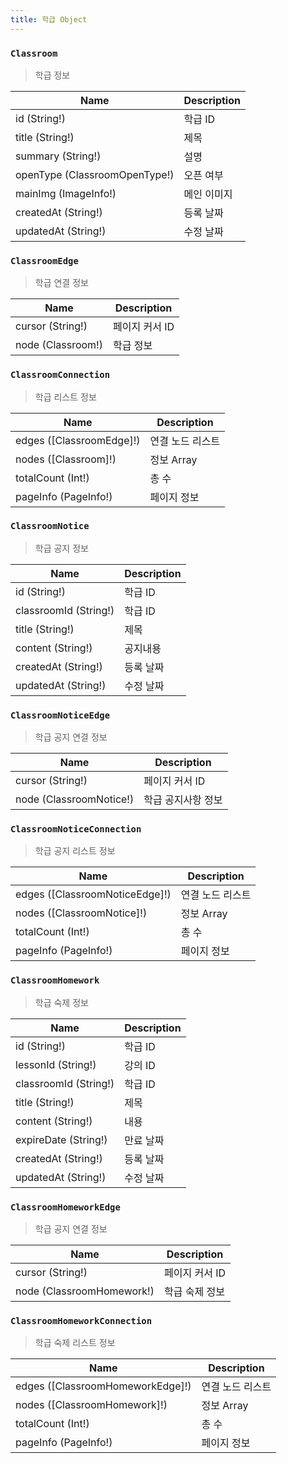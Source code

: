 ```yaml
---
title: 학급 Object
---
```



### `Classroom`
> 학급 정보

| Name | Description |
| -------- | -------- | 
| id (String!)  | 학급 ID  | 
| title (String!)  | 제목  | 
| summary (String!) | 설명 
| openType (<Link to="/enum/classroom/#ClassroomOpenType">ClassroomOpenType!</Link>) | 오픈 여부
| mainImg  (<Link to="/object/imageInfo/#ImageInfo">ImageInfo!</Link>) |  메인 이미지 
| createdAt (String!) | 등록 날짜
| updatedAt (String!) | 수정 날짜

### `ClassroomEdge`
> 학급 연결 정보

| Name | Description |
| -------- | -------- | 
| cursor (String!)  | 페이지 커서 ID  | 
| node (<Link to="/object/classroom/#Classroom">Classroom!</Link>)  | 학급 정보  |


### `ClassroomConnection`
> 학급 리스트 정보

| Name | Description |
| -------- | -------- | 
| edges ([<Link to="/object/classroom/#ClassroomEdge">ClassroomEdge</Link>]!)  | 연결 노드 리스트  | 
| nodes ([<Link to="/object/classroom/#Classroom">Classroom</Link>]!)  |  정보 Array  |
| totalCount (Int!) | 총 수 
| pageInfo (<Link to="/object/pageInfo/#PageInfo">PageInfo!</Link>)  | 페이지 정보  



### `ClassroomNotice`
> 학급 공지 정보

| Name | Description |
| -------- | -------- | 
| id (String!)  | 학급 ID  | 
| classroomId (String!) | 학급 ID 
| title (String!)  | 제목  | 
| content (String!) | 공지내용
| createdAt (String!) | 등록 날짜
| updatedAt (String!) | 수정 날짜

### `ClassroomNoticeEdge`
> 학급 공지 연결 정보

| Name | Description |
| -------- | -------- | 
| cursor (String!)  | 페이지 커서 ID  | 
| node (<Link to="/object/classroom/#ClassroomNotice">ClassroomNotice!</Link>)  | 학급 공지사항 정보  |


### `ClassroomNoticeConnection`
> 학급 공지 리스트 정보

| Name | Description |
| -------- | -------- | 
| edges ([<Link to="/object/classroom/#ClassroomNoticeEdge">ClassroomNoticeEdge</Link>]!)  | 연결 노드 리스트  | 
| nodes ([<Link to="/object/classroom/#ClassroomNotice">ClassroomNotice</Link>]!)  |  정보 Array  |
| totalCount (Int!) | 총 수 
| pageInfo (<Link to="/object/pageInfo/#PageInfo">PageInfo!</Link>)  | 페이지 정보  


### `ClassroomHomework`
> 학급 숙제 정보

| Name | Description |
| -------- | -------- | 
| id (String!)  | 학급 ID  | 
| lessonId (String!) | 강의 ID |
| classroomId (String!) | 학급 ID 
| title (String!)  | 제목  | 
| content (String!) | 내용
| expireDate (String!) | 만료 날짜
| createdAt (String!) | 등록 날짜
| updatedAt (String!) | 수정 날짜

### `ClassroomHomeworkEdge`
> 학급 공지 연결 정보

| Name | Description |
| -------- | -------- | 
| cursor (String!)  | 페이지 커서 ID  | 
| node (<Link to="/object/classroom/#ClassroomHomework">ClassroomHomework!</Link>)  | 학급 숙제 정보  |


### `ClassroomHomeworkConnection`
> 학급 숙제 리스트 정보

| Name | Description |
| -------- | -------- | 
| edges ([<Link to="/object/classroom/#ClassroomHomeworkEdge">ClassroomHomeworkEdge</Link>]!)  | 연결 노드 리스트  | 
| nodes ([<Link to="/object/classroom/#ClassroomHomework">ClassroomHomework</Link>]!)  |  정보 Array  |
| totalCount (Int!) | 총 수 
| pageInfo (<Link to="/object/pageInfo/#PageInfo">PageInfo!</Link>)  | 페이지 정보  
